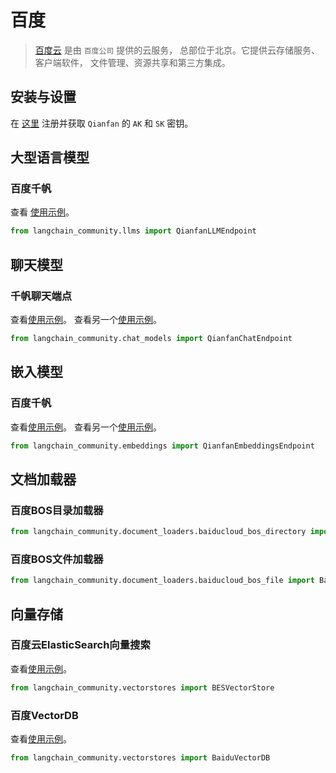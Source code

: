 # 百度

> [百度云](https://cloud.baidu.com/) 是由 `百度公司` 提供的云服务，
> 总部位于北京。它提供云存储服务、客户端软件，
> 文件管理、资源共享和第三方集成。


## 安装与设置

在 [这里](https://cloud.baidu.com/product/wenxinworkshop) 注册并获取 `Qianfan` 的 `AK` 和 `SK` 密钥。

## 大型语言模型

### 百度千帆

查看 [使用示例](/docs/integrations/llms/baidu_qianfan_endpoint)。

```python
from langchain_community.llms import QianfanLLMEndpoint
```

## 聊天模型

### 千帆聊天端点

查看[使用示例](/docs/integrations/chat/baidu_qianfan_endpoint)。
查看另一个[使用示例](/docs/integrations/chat/ernie)。

```python
from langchain_community.chat_models import QianfanChatEndpoint
```

## 嵌入模型

### 百度千帆

查看[使用示例](/docs/integrations/text_embedding/baidu_qianfan_endpoint)。
查看另一个[使用示例](/docs/integrations/text_embedding/ernie)。

```python
from langchain_community.embeddings import QianfanEmbeddingsEndpoint
```

## 文档加载器

### 百度BOS目录加载器

```python
from langchain_community.document_loaders.baiducloud_bos_directory import BaiduBOSDirectoryLoader
```

### 百度BOS文件加载器

```python
from langchain_community.document_loaders.baiducloud_bos_file import BaiduBOSFileLoader
```

## 向量存储

### 百度云ElasticSearch向量搜索

查看[使用示例](/docs/integrations/vectorstores/baiducloud_vector_search)。

```python
from langchain_community.vectorstores import BESVectorStore
```

### 百度VectorDB

查看[使用示例](/docs/integrations/vectorstores/baiduvectordb)。

```python
from langchain_community.vectorstores import BaiduVectorDB
```
